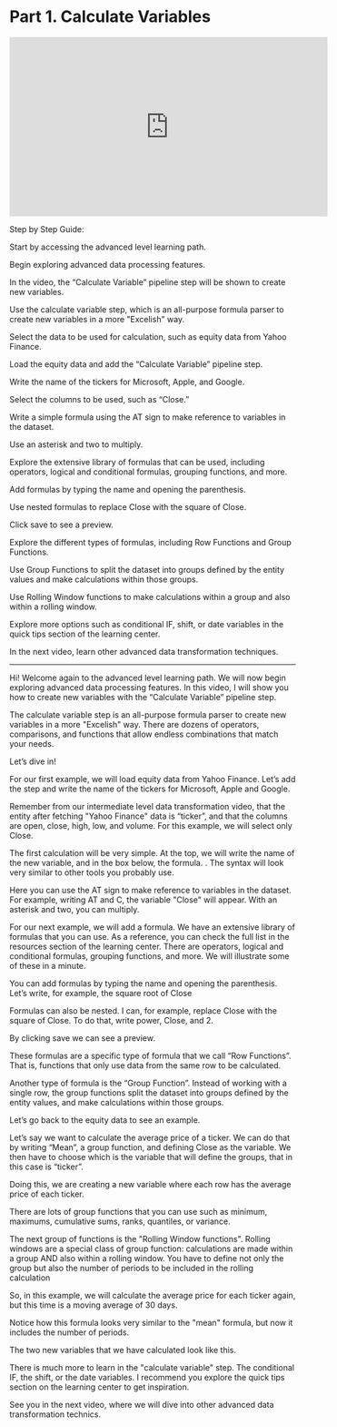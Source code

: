# Part 1. Calculate Variables
 
<iframe width="560" height="315" src="https://www.youtube.com/embed/6ipnOzqOjjg" title="YouTube video player" frameborder="0" allow="accelerometer; autoplay; clipboard-write; encrypted-media; gyroscope; picture-in-picture; web-share" allowfullscreen></iframe>

Step by Step Guide:

Start by accessing the advanced level learning path.

Begin exploring advanced data processing features.

In the video, the “Calculate Variable” pipeline step will be shown to create new variables.

Use the calculate variable step, which is an all-purpose formula parser to create new variables in a more "Excelish" way.

Select the data to be used for calculation, such as equity data from Yahoo Finance.

Load the equity data and add the “Calculate Variable” pipeline step.

Write the name of the tickers for Microsoft, Apple, and Google.

Select the columns to be used, such as “Close.”

Write a simple formula using the AT sign to make reference to variables in the dataset.

Use an asterisk and two to multiply.

Explore the extensive library of formulas that can be used, including operators, logical and conditional formulas, grouping functions, and more.

Add formulas by typing the name and opening the parenthesis.

Use nested formulas to replace Close with the square of Close.

Click save to see a preview.

Explore the different types of formulas, including Row Functions and Group Functions.

Use Group Functions to split the dataset into groups defined by the entity values and make calculations within those groups.

Use Rolling Window functions to make calculations within a group and also within a rolling window.

Explore more options such as conditional IF, shift, or date variables in the quick tips section of the learning center.

In the next video, learn other advanced data transformation techniques.

------------------------------------------

Hi! Welcome again to the advanced level learning path. We will now begin exploring advanced data processing features. In this video, I will show you how to create new variables with the “Calculate Variable” pipeline step.

The calculate variable step is an all-purpose formula parser to create new variables in a more "Excelish" way. There are dozens of operators, comparisons, and functions that allow endless combinations that match your needs.

Let’s dive in!

For our first example, we will load equity data from Yahoo Finance. Let’s add the step and write the name of the tickers for Microsoft, Apple and Google. 

Remember from our intermediate level data transformation video, that the entity after fetching "Yahoo Finance" data is “ticker”, and that the columns are open, close, high, low, and volume. For this example, we will select only Close.

The first calculation will be very simple. At the top, we will write the name of the new variable, and in the box below, the formula. . The syntax will look very similar to other tools you probably use.

Here you can use the AT sign to make reference to variables in the dataset. For example, writing AT and C, the variable "Close" will appear. With an asterisk and two, you can multiply. 

For our next example, we will add a formula. We have an extensive library of formulas that you can use. As a reference, you can check the full list in the resources section of the learning center. There are operators, logical and conditional formulas, grouping functions, and more. We will illustrate some of these in a minute.

You can add formulas by typing the name and opening the parenthesis. Let’s write, for example, the square root of Close

Formulas can also be nested. I can, for example, replace Close with the square of Close. To do that, write power, Close, and 2.

By clicking save we can see a preview.

These formulas are a specific type of formula that we call “Row Functions”. That is, functions that only use data from the same row to be calculated.

Another type of formula is the “Group Function”. Instead of working with a single row, the group functions split the dataset into groups defined by the entity values, and make calculations within those groups.

Let’s go back to the equity data to see an example.

Let’s say we want to calculate the average price of a ticker. We can do that by writing “Mean”, a group function, and defining Close as the variable. We then have to choose which is the variable that will define the groups, that in this case is “ticker”.

Doing this, we are creating a new variable where each row has the average price of each ticker.

There are lots of group functions that you can use such as minimum, maximums, cumulative sums, ranks, quantiles, or variance.  

The next group of functions is the "Rolling Window functions". Rolling windows are a special class of group function: calculations are made within a group AND also within a rolling window. You have to define not only the group but also the number of periods to be included in the rolling calculation

So, in this example, we will calculate the average price for each ticker again, but this time is a moving average of 30 days.

Notice how this formula looks very similar to the "mean" formula, but now it includes the number of periods.

The two new variables that we have calculated look like this.

There is much more to learn in the "calculate variable" step. The conditional IF, the shift, or the date variables. I recommend you explore the quick tips section on the learning center to get inspiration. 

See you in the next video, where we will dive into other advanced data transformation technics. 
